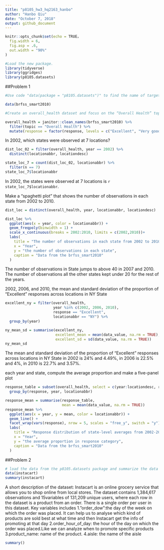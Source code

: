 ```yaml
---
title: "p8105_hw3_hq2163_hanbo"
author: "Hanbo Qiu"
date: "October 7, 2018"
output: github_document
---
```


```r
knitr::opts_chunk$set(echo = TRUE，
  fig.width = 6,
  fig.asp = .6,
  out.width = "90%"
)

#Load the new package. 
library(tidyverse)
library(ggridges)
library(p8105.datasets)
```

##Problem 1

```r
#Use code "data(package = "p8105.datasets")" to find the name of target dataset and load it.

data(brfss_smart2010)

#Create an overall_health dataset and focus on the “Overall Health” topic and organize responses as a factor taking levels from “Excellent” to “Poor”.

overall_health = janitor::clean_names(brfss_smart2010) %>% 
  filter(topic == "Overall Health") %>% 
  mutate(response = factor(response, levels = c("Excellent", "Very good", "Good", "Fair", "Poor"), ordered = TRUE))
```

In 2002, which states were observed at 7 locations?
```r
dist_loc_02 = filter(overall_health, year == 2002) %>% 
  distinct(locationabbr, locationdesc)

state_loc_7 = count(dist_loc_02, locationabbr) %>% 
  filter(n == 7)
state_loc_7$locationabbr
```
In 2002, the states were observed at 7 locations is `r state_loc_7$locationabbr`.

Make a “spaghetti plot” that shows the number of observations in each state from 2002 to 2010.
```r
dist_loc = distinct(overall_health, year, locationabbr, locationdesc)

dist_loc %>% 
  ggplot(aes(x = year, color = locationabbr)) +
  geom_freqpoly(binwidth = 1) +
  scale_x_continuous(breaks = 2002:2010, limits = c(2002,2010))+
  labs(
    title = "The number of observations in each state from 2002 to 2010",
    x = "Year",
    y = "the number of observations in each state",
    caption = "Data from the brfss_smart2010"
  )
```
The number of observations in State jumps to above 40 in 2007 and 2010. The number of observations all the other states kept under 20 for the rest of the years.

2002, 2006, and 2010, the mean and standard deviation of the proportion of “Excellent” responses across locations in NY State
```r

excellent_ny = filter(overall_health,
                      year %in% c(2002, 2006, 2010), 
                      response == "Excellent", 
                      locationabbr == "NY") %>% 
  group_by(year)

ny_mean_sd = summarise(excellent_ny,
                       excellent_mean = mean(data_value, na.rm = TRUE),
                       excellent_sd = sd(data_value, na.rm = TRUE))
ny_mean_sd
```
The mean and standard deviation of the proportion of “Excellent” responses across locations in NY State in 2002 is 24% and 4.49%, in 2006 is 22.5% and 4%, in 2010 is 22.7% and 3.57%.


each year and state, compute the average proportion and make a five-panel plot
```r
response_table = subset(overall_health, select = c(year:locationdesc, response, data_value)) %>% 
  group_by(response, year, locationabbr)

response_mean = summarise(response_table,
                          mean = mean(data_value, na.rm = TRUE))
response_mean %>%  
  ggplot(aes(x = year, y = mean, color = locationabbr)) +
  geom_line() +
  facet_wrap(vars(response), nrow = 5, scales = "free_y", switch = "y")+
  labs(
    title = "Response distribution of state-level averages from 2002-2010",
    x = "Year",
    y = "the average proportion in response category",
    caption = "Data from the brfss_smart2010"
  )
```




##Problem 2

```r
# load the data from the p8105.datasets package and summarize the data
data(instacart)
summary(instacart)
```
A short description of the dataset: Instacart is an online grocery service that allows you to shop online from local stores. The dataset contains 1,384,617 observations and 15variables of 131,209 unique users, where each row in the dataset is a product from an order. There is a single order per user in this dataset. Key variables includes 1."order_dow":the day of the week on which the order was placed. It can help us to analyse which kind of products are sold best at what time and then Instacart get the info of promoting at that day 2.order_hour_of_day: the hour of the day on which the order was placed.Like we can analyze when to promote specific products 3.product_name: name of the product. 4.aisle: the name of the aisle


```r
summary()
```

